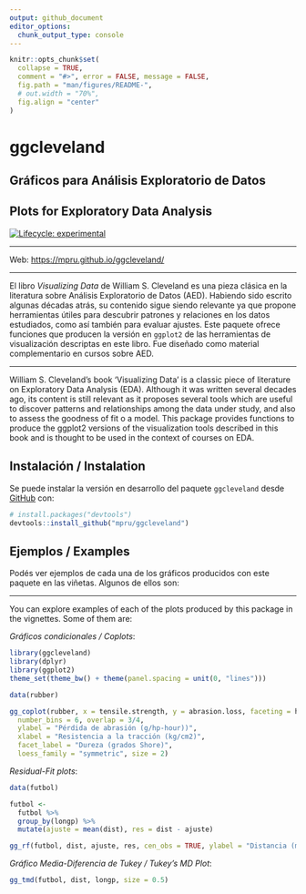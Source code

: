 ```yaml
---
output: github_document
editor_options: 
  chunk_output_type: console
---
```


<!-- README.md is generated from README.Rmd. Please edit that file -->

```r
knitr::opts_chunk$set(
  collapse = TRUE,
  comment = "#>", error = FALSE, message = FALSE,
  fig.path = "man/figures/README-",
  # out.width = "70%",
  fig.align = "center"
)
```

# ggcleveland

## Gráficos para Análisis Exploratorio de Datos

## Plots for Exploratory Data Analysis

<!-- badges: start -->
[![Lifecycle: experimental](https://img.shields.io/badge/lifecycle-experimental-orange.svg)](https://lifecycle.r-lib.org/articles/stages.html)
<!-- badges: end -->

---

Web: [https://mpru.github.io/ggcleveland/](https://mpru.github.io/ggcleveland/)

---

El libro *Visualizing Data* de William S. Cleveland es una pieza clásica en la literatura sobre Análisis Exploratorio de Datos (AED). Habiendo sido escrito algunas décadas atrás, su contenido sigue siendo relevante ya que propone herramientas útiles para descubrir patrones y relaciones en los datos estudiados, como así también para evaluar ajustes. Este paquete ofrece funciones que producen la versión en `ggplot2` de las herramientas de visualización descriptas en este libro. Fue diseñado como material complementario en cursos sobre AED.

---

William S. Cleveland's book 'Visualizing Data' is a classic piece 
of literature on Exploratory Data Analysis (EDA). Although it was written 
several decades ago, its content is still relevant as it proposes several 
tools which are useful to discover patterns and relationships among the data 
under study, and also to assess the goodness of fit o a model.  This package 
provides functions to produce the ggplot2 versions of the visualization tools 
described in this book and is thought to be used in the context of courses on 
EDA.

## Instalación / Instalation

<!-- 
You can install the released version of karel from [CRAN](https://CRAN.R-project.org) with:

``` r
install.packages("karel")
```
-->

Se puede instalar la versión en desarrollo del paquete `ggcleveland` desde [GitHub](https://github.com/mpru/ggcleveland) con:

``` r
# install.packages("devtools")
devtools::install_github("mpru/ggcleveland")
```
## Ejemplos / Examples

Podés ver ejemplos de cada una de los gráficos producidos con este paquete en las viñetas. Algunos de ellos son:

---

You can explore examples of each of the plots produced by this package in the vignettes. Some of them are:

*Gráficos condicionales / Coplots*:

```r
library(ggcleveland)
library(dplyr)
library(ggplot2)
theme_set(theme_bw() + theme(panel.spacing = unit(0, "lines")))

data(rubber)

gg_coplot(rubber, x = tensile.strength, y = abrasion.loss, faceting = hardness,
  number_bins = 6, overlap = 3/4,
  ylabel = "Pérdida de abrasión (g/hp-hour))",
  xlabel = "Resistencia a la tracción (kg/cm2)",
  facet_label = "Dureza (grados Shore)", 
  loess_family = "symmetric", size = 2)
```

*Residual-Fit plots*:

```r
data(futbol)

futbol <- 
  futbol %>% 
  group_by(longp) %>% 
  mutate(ajuste = mean(dist), res = dist - ajuste)

gg_rf(futbol, dist, ajuste, res, cen_obs = TRUE, ylabel = "Distancia (m)")
```

*Gráfico Media-Diferencia de Tukey / Tukey's MD Plot*:

```r
gg_tmd(futbol, dist, longp, size = 0.5)
```
